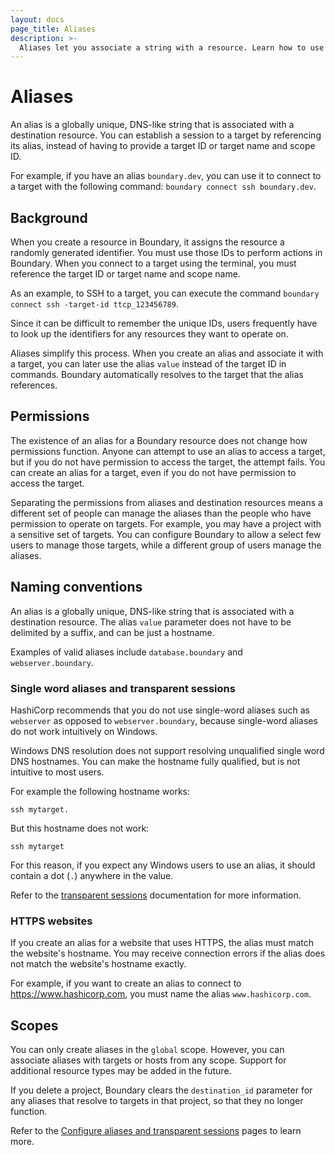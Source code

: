 ```yaml
---
layout: docs
page_title: Aliases
description: >-
  Aliases let you associate a string with a resource. Learn how to use an alias instead of an ID when you connect to a target.
---
```


# Aliases

An alias is a globally unique, DNS-like string that is associated with a destination resource. You can establish a session to a target by referencing its alias, instead of having to provide a target ID or target name and scope ID.

For example, if you have an alias `boundary.dev`, you can use it to connect to a target with the following command: `boundary connect ssh boundary.dev`.

## Background

When you create a resource in Boundary, it assigns the resource a randomly generated identifier. You must use those IDs to perform actions in Boundary. When you connect to a target using the terminal, you must reference the target ID or target name and scope name.

As an example, to SSH to a target, you can execute the command `boundary connect ssh -target-id ttcp_123456789`.

Since it can be difficult to remember the unique IDs, users frequently have to look up the identifiers for any resources they want to operate on.

Aliases simplify this process. When you create an alias and associate it with a target, you can later use the alias `value` instead of the target ID in commands. Boundary automatically resolves to the target that the alias references.

## Permissions

The existence of an alias for a Boundary resource does not change how permissions function. Anyone can attempt to use an alias to access a target, but if you do not have permission to access the target, the attempt fails. You can create an alias for a target, even if you do not have permission to access the target.

Separating the permissions from aliases and destination resources means a different set of people can manage the aliases than the people who have permission to operate on targets. For example, you may have a project with a sensitive set of targets. You can configure Boundary to allow a select few users to manage those targets, while a different group of users manage the aliases.

## Naming conventions

An alias is a globally unique, DNS-like string that is associated with a destination resource. The alias `value` parameter does not have to be delimited by a suffix, and can be just a hostname.

Examples of valid aliases include `database.boundary` and `webserver.boundary`.

### Single word aliases and transparent sessions

HashiCorp recommends that you do not use single-word aliases such as `webserver` as opposed to `webserver.boundary`, because single-word aliases do not work intuitively on Windows.

Windows DNS resolution does not support resolving unqualified single word DNS hostnames. You can make the hostname fully qualified, but is not intuitive to most users.

For example the following hostname works:

```
ssh mytarget.
```

But this hostname does not work:

```
ssh mytarget
```

For this reason, if you expect any Windows users to use an alias, it should contain a dot (`.`) anywhere in the value.

Refer to the [transparent sessions](/boundary/docs/concepts/transparent-sessions) documentation for more information.

### HTTPS websites

If you create an alias for a website that uses HTTPS, the alias must match the website's hostname.
You may receive connection errors if the alias does not match the website's hostname exactly.

For example, if you want to create an alias to connect to https://www.hashicorp.com, you must name the alias `www.hashicorp.com`.

## Scopes

You can only create aliases in the `global` scope. However, you can associate aliases with targets or hosts from any scope. Support for additional resource types may be added in the future.

If you delete a project, Boundary clears the `destination_id` parameter for any aliases that resolve to targets in that project, so that they no longer function.

Refer to the [Configure aliases and transparent sessions](/boundary/docs/configuration/target-aliases) pages to learn more.
